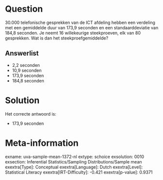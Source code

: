 Question
========

30.000 telefonische gesprekken van de ICT afdeling hebben een verdeling
met een gemiddelde duur van 173,9 seconden en een standaarddeviatie van
184,8 seconden. Je neemt 16 willekeurige steekproeven, elk van 80
gesprekken. Wat is dan het steekproefgemiddelde?

Answerlist
----------

* 2,2 seconden
* 10,9 seconden
* 173,9 seconden
* 184,8 seconden

Solution
========

Het correcte antwoord is: 

* 173,9 seconden

Meta-information
================
exname: uva-sample-mean-1372-nl
extype: schoice
exsolution: 0010
exsection: Inferential Statistics/Sampling Distributions/Sample mean
exextra[Type]: Conceptual
exextra[Language]: Dutch
exextra[Level]: Statistical Literacy
exextra[IRT-Difficulty]: -0.421
exextra[p-value]: 0.9371
